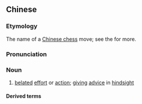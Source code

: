 ==Chinese==
{{zh-forms|s=马后炮|t2=馬後砲}}
{{zh-wp}}

===Etymology===
The name of a [[xiangqi|Chinese chess]] move; see the {{w|zh:馬後炮|Wikipedia article}} for more.

===Pronunciation===
{{zh-pron
|m=mǎhòupào,er=y
|c=maa5 hau6 paau3
|cat=n
}}

===Noun===
{{zh-noun}}

# {{lb|zh|idiomatic|figurative}} [[belated]] [[effort]] or [[action]]; [[giving]] [[advice]] in [[hindsight]]

====Derived terms====
{{zh-der|放馬後炮}}